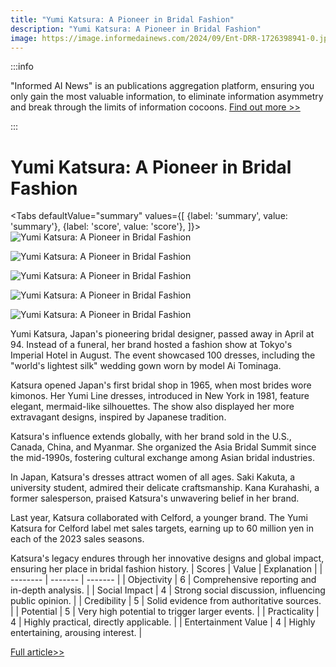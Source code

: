 ```yaml
---
title: "Yumi Katsura: A Pioneer in Bridal Fashion"
description: "Yumi Katsura: A Pioneer in Bridal Fashion"
image: https://image.informedainews.com/2024/09/Ent-DRR-1726398941-0.jpg
---
```



:::info

"Informed AI News" is an publications aggregation platform, ensuring you only gain the most valuable information, to eliminate information asymmetry and break through the limits of information cocoons.  [Find out more >>](/)

:::

# Yumi Katsura: A Pioneer in Bridal Fashion


<Tabs
	defaultValue="summary"
	values={[
	{label: 'summary', value: 'summary'},
	{label: 'score', value: 'score'},
]}>
<TabItem value="summary">
<img
  src="https://image.informedainews.com/2024/09/Ent-DRR-1726398941-0.jpg"
  alt="Yumi Katsura: A Pioneer in Bridal Fashion"
/>

<img
  src="https://image.informedainews.com/2024/09/Ent-s9P-1726398941-1.jpg"
  alt="Yumi Katsura: A Pioneer in Bridal Fashion"
/>

<img
  src="https://image.informedainews.com/2024/09/Ent-WvO-1726398941-2.jpg"
  alt="Yumi Katsura: A Pioneer in Bridal Fashion"
/>

<img
  src="https://image.informedainews.com/2024/09/Ent-gth-1726398941-3.jpg"
  alt="Yumi Katsura: A Pioneer in Bridal Fashion"
/>

<img
  src="https://image.informedainews.com/2024/09/Ent-7y1-1726398941-4.jpg"
  alt="Yumi Katsura: A Pioneer in Bridal Fashion"
/>



Yumi Katsura, Japan's pioneering bridal designer, passed away in April at 94. Instead of a funeral, her brand hosted a fashion show at Tokyo's Imperial Hotel in August. The event showcased 100 dresses, including the "world's lightest silk" wedding gown worn by model Ai Tominaga.

Katsura opened Japan's first bridal shop in 1965, when most brides wore kimonos. Her Yumi Line dresses, introduced in New York in 1981, feature elegant, mermaid-like silhouettes. The show also displayed her more extravagant designs, inspired by Japanese tradition.

Katsura's influence extends globally, with her brand sold in the U.S., Canada, China, and Myanmar. She organized the Asia Bridal Summit since the mid-1990s, fostering cultural exchange among Asian bridal industries.

In Japan, Katsura's dresses attract women of all ages. Saki Kakuta, a university student, admired their delicate craftsmanship. Kana Kurahashi, a former salesperson, praised Katsura's unwavering belief in her brand.

Last year, Katsura collaborated with Celford, a younger brand. The Yumi Katsura for Celford label met sales targets, earning up to 60 million yen in each of the 2023 sales seasons.

Katsura's legacy endures through her innovative designs and global impact, ensuring her place in bridal fashion history.
</TabItem>
<TabItem value="score">
	| Scores     | Value   | Explanation |
	| -------- | ------- | ------- |
	| Objectivity  | 6    | Comprehensive reporting and in-depth analysis.    |
	| Social Impact | 4     | Strong social discussion, influencing public opinion.    |
	| Credibility    | 5    | Solid evidence from authoritative sources.    |
	| Potential    | 5    | Very high potential to trigger larger events.    |
	| Practicality    | 4    | Highly practical, directly applicable.    |
	| Entertainment Value    | 4    | Highly entertaining, arousing interest.    |
</TabItem>
</Tabs>

[Full article>>](https://asia.nikkei.com/Life-Arts/Life/Japanese-designer-s-legacy-inspires-contemporary-brides)
